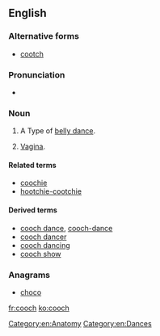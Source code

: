 ==English==

===Alternative forms===
* [[cootch]]

===Pronunciation===
* {{rhymes|uːtʃ|lang=en}}

===Noun===
{{en-noun|es}}

# {{context|obsolete|lang=en}} A Type of [[belly dance]].
# {{context|colloquial|lang=en}} [[vagina|Vagina]].

====Related terms====
* [[coochie]]
* [[hootchie-cootchie]]

====Derived terms====

* [[cooch dance]], [[cooch-dance]]
* [[cooch dancer]]
* [[cooch dancing]]
* [[cooch show]]

===Anagrams===
* [[choco#English|choco]]

[[Category:en:Anatomy]]
[[Category:en:Dances]]

[[fr:cooch]]
[[ko:cooch]]